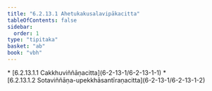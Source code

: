 ```yaml
---
title: "6.2.13.1 Ahetukakusalavipākacitta"
tableOfContents: false
sidebar:
  order: 1
type: "tipitaka"
basket: "ab"
book: "vbh"
---
```



<DynamicBreadcrumb />



<TableOfContents book="vbh" section="6.2.13.1">
* [6.2.13.1.1 Cakkhuviññāṇacitta](6-2-13-1/6-2-13-1-1)
* [6.2.13.1.2 Sotaviññāṇa-upekkhāsantīraṇacitta](6-2-13-1/6-2-13-1-2)
</TableOfContents>